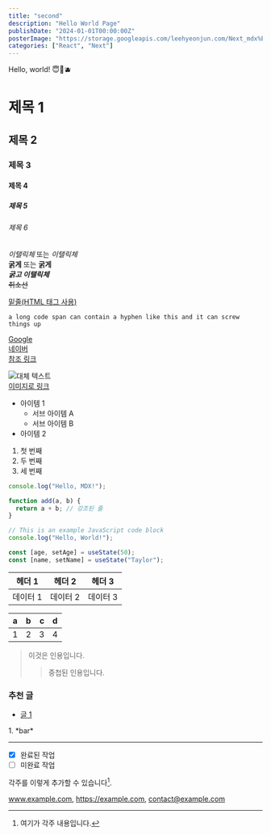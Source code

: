 ```yaml
---
title: "second"
description: "Hello World Page"
publishDate: "2024-01-01T00:00:00Z"
posterImage: "https://storage.googleapis.com/leehyeonjun.com/Next_mdx%EB%A1%9C_%EB%B8%94%EB%A1%9C%EA%B7%B8_%EB%A7%8C%EB%93%A4%EA%B8%B0/next%2Bmdx.png"
categories: ["React", "Next"]
---
```


Hello, world! 😇🚚🫐

# 제목 1

## 제목 2

### 제목 3

#### 제목 4

##### 제목 5

###### 제목 6

_이탤릭체_ 또는 _이탤릭체_  
**굵게** 또는 **굵게**  
**_굵고 이탤릭체_**  
~~취소선~~

<u>밑줄(HTML 태그 사용)</u>

`a long code span can contain a hyphen like this and it can screw things up`

[Google](https://google.com)  
[네이버](https://naver.com "링크 설명")  
[참조 링크][1]

[1]: https://github.com "GitHub으로 이동"

![대체 텍스트](https://picsum.photos/200/300 "이미지 설명")  
[이미지로 링크](https://example.com)

- 아이템 1
  - 서브 아이템 A
  - 서브 아이템 B
- 아이템 2

1. 첫 번째
2. 두 번째
3. 세 번째

```javascript
console.log("Hello, MDX!");
```

```javascript {highlight: [2]}
function add(a, b) {
  return a + b; // 강조된 줄
}
```

```js title="example.js"
// This is an example JavaScript code block
console.log("Hello, World!");
```

```js /age/#v /name/#v /setAge/#s /setName/#s /50/#i /"Taylor"/#i
const [age, setAge] = useState(50);
const [name, setName] = useState("Taylor");
```

| 헤더 1   | 헤더 2   | 헤더 3   |
| -------- | -------- | -------- |
| 데이터 1 | 데이터 2 | 데이터 3 |

| a   | b   |   c |  d  |
| --- | :-- | --: | :-: |
| 1   | 2   |   3 |  4  |

> 이것은 인용입니다.
>
> > 중첩된 인용입니다.

<aside>
  <h3>추천 글</h3>
  <ul>
    <li>
      <a href="#">글 1</a>
    </li>
  </ul>
</aside>

<script>foo</script>1. *bar*

---

- [x] 완료된 작업
- [ ] 미완료 작업

각주를 이렇게 추가할 수 있습니다[^1].

[^1]: 여기가 각주 내용입니다.

www.example.com, https://example.com, contact@example.com
